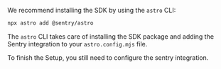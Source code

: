 We recommend installing the SDK by using the `astro` CLI:

```bash
npx astro add @sentry/astro
```

The `astro` CLI takes care of installing the SDK package and adding the Sentry integration to your `astro.config.mjs` file.

To finish the Setup, you still need to configure the sentry integration.
